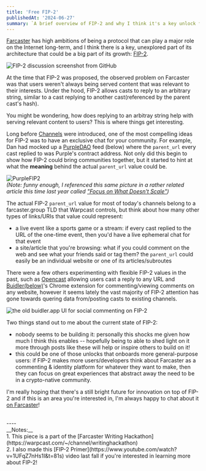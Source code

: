 ```yaml
---
title: 'Free FIP-2'
publishedAt: '2024-06-27'
summary: `A brief overview of FIP-2 and why I think it's a key unlock for Farcaster's growth`
---
```


[Farcaster](https://farcaster.xyz) has high ambitions of being a protocol that can play a major role on the Internet long-term, and I think there is a key, unexplored part of its architecture that could be a big part of its growth: [FIP-2](https://github.com/farcasterxyz/protocol/discussions/71).

![FIP-2 discussion screenshot from GitHub](https://res.cloudinary.com/dz3c2rl2o/image/upload/v1719519474/media/fip-2-gh-discussion.png)

At the time that FIP-2 was proposed, the observed problem on Farcaster was that users weren't always being served content that was relevant to their interests. Under the hood, FIP-2 allows casts to reply to an arbitrary string, similar to a cast replying to another cast(referenced by the parent cast's hash). 

You might be wondering, how does replying to an arbitray string help with serving relevant content to users? This is where things get interesting.

Long before [Channels](https://docs.farcaster.xyz/learn/what-is-farcaster/channels) were introduced, one of the most compelling ideas for FIP-2 was to have an exclusive chat for your community. For example, Dan had mocked up a [PurpleDAO](https://nouns.build/dao/base/0x8de71d80eE2C4700bC9D4F8031a2504Ca93f7088) feed (below) where the `parent_url` every cast replied to was Purple's contract address. Not only did this begin to show how FIP-2 could bring communities together, but it started to hint at what the __meaning__ behind the actual `parent_url` value could be.

![PurpleFIP2](https://res.cloudinary.com/dz3c2rl2o/image/upload/v1704142857/media/PurpleFIP2.jpg)
<br/> _(Note: funny enough, I referenced this same picture in a rather related article this time last year called ["Focus on What Doesn't Scale"](https://dylansteck.com/blog/focus-on-what-doesnt-scale))_

The actual FIP-2 `parent_url` value for most of today's channels belong to a farcaster.group TLD that Warpcast controls, but think about how many other types of links/URIs that value could represent:
- a live event like a sports game or a stream: if every cast replied to the URL of the one-time event, then you'd have a live ephemeral chat for that event
- a site/article that you're browsing: what if you could comment on the web and see what your friends said or tag them? the `parent_url` could easily be an individual website or one of its articles/subroutes

There were a few others experimenting with flexible FIP-2 values in the past, such as [Opencast](https://github.com/stephancill/opencast) allowing users cast a reply to any URL and [Buidler(below)](https://www.launchcaster.xyz/buidler)'s Chrome extension for commenting/viewing comments on any website, however it seems lately the vast majority of FIP-2 attention has gone towards quering data from/posting casts to existing channels.

![the old buidler.app UI for social commenting on FIP-2](https://res.cloudinary.com/dz3c2rl2o/image/upload/v1719519530/media/buidler-fi-old-social-commenting-extension-ui.png)

Two things stand out to me about the current state of FIP-2:
- nobody seems to be building it: personally this shocks me given how much I think this enables -- hopefully being to able to shed light on it more through posts like these will help or inspire others to build on it!
- this could be one of those unlocks that onboards more general-purpose users: if FIP-2 makes more users/developers think about Farcaster as a commenting & identity platform for whatever they want to make, then they can focus on great experiences that abstract away the need to be in a crypto-native community.

I'm really hoping that there's a still bright future for innovation on top of FIP-2 and if this is an area you're interested in, I'm always happy to chat about it [on Farcaster](https://warpcast.com/dylsteck.eth)!

<br/>
----
<br/>
__Notes:__ <br /> 1. This piece is a part of the [Farcaster Writing Hackathon](https://warpcast.com/~/channel/writinghackathon) <br /> 2. I also made this [FIP-2 Primer](https://www.youtube.com/watch?v=1UFqZ7nHs1I&t=81s) video last fall if you're interested in learning more about FIP-2!
